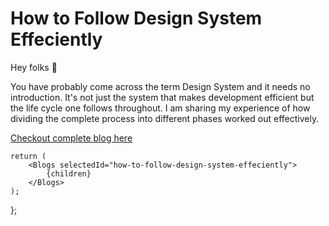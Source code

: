 
# How to Follow Design System Effeciently

Hey folks 👋

You have probably come across the term Design System and it needs no introduction. It's not just the system that makes
development efficient but the life cycle one follows throughout. I am sharing my experience of how dividing the
complete process into different phases worked out effectively.

[Checkout complete blog here](https://experiencestack.co/how-to-follow-a-design-system-effectively-5294aed8ee6f)

	return (
		<Blogs selectedId="how-to-follow-design-system-effeciently">
			{children}
		</Blogs>
	);
};
